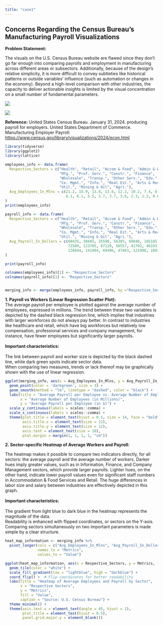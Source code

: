 ---
title: "case1"
---

## Concerns Regarding the Census Bureau's Manufacturing Payroll Visualizations

**Problem Statement:**

The visuals on the U.S. Census Bureau website are flawed since they don't go far enough into comparing payrolls and employment in manufacturing across different areas or subsectors. Additionally, because of the design's relative simplicity, it is more difficult to convey subtleties like historical patterns or outside variables' influence (such as automation or changes in the economy). Beyond a high-level comparison with other industries, the capacity to deliver actionable insights is limited by the visual concentration on a small number of fundamental parameters.

![](A1.jpg)

![](A2.jpg)

**Reference:** United States Census Bureau. January 31, 2024. producing payroll for employers. United States Department of Commerce. Manufacturing Employer Payroll: <https://www.census.gov/library/visualizations/2024/econ.html>

```{r}
library(tidyverse)
library(ggplot2)
library(lattice)
```

```{r}
employees_info <- data.frame(
  Respective_Sectors = c("Health", "Retail", "Accom & Food", "Admin & Waste",
                         "Mfg.", "Prof. Serv.", "Constr.", "Finance",
                         "Wholesale", "Transp.", "Other Serv.", "Edu.",
                         "Co. Mgmt.", "Info.", "Real Est.", "Arts & Rec.",
                         "Util.", "Mining & Oil", "Agri."),
  Avg_Employees_In_Mlns = c(21.2, 15.9, 13.8, 13.6, 12.2, 10.2, 7.4, 6.8,
                            6.1, 6.1, 5.5, 3.7, 3.7, 3.6, 2.3, 2.3, 0.6, 0.5, 0.2)
)  
print(employees_info)
```

```{r}
payroll_info <- data.frame(
  Respective_Sectors = c("Health", "Retail", "Accom & Food", "Admin & Waste",
                         "Mfg.", "Prof. Serv.", "Constr.", "Finance",
                         "Wholesale", "Transp.", "Other Serv.", "Edu.",
                         "Co. Mgmt.", "Info.", "Real Est.", "Arts & Rec.",
                         "Util.", "Mining & Oil", "Agri."),
  Avg_Payroll_In_Dollars = c(60435, 36685, 25598, 56285, 69846, 105185,
                             72589, 123705, 87120, 56557, 41702, 48193,
                             126844, 141904, 69496, 47463, 121998, 109364, 52905)
)

print(payroll_info)
```

```{r}
colnames(employees_info)[1] <- "Respective_Sectors" 
colnames(payroll_info)[1] <- "Respective_Sectors"  


merging_info <- merge(employees_info, payroll_info, by ="Respective_Sectors")
```

**1. Payroll vs Workers (Linear Regression Scatter Plot):**\
The average payroll per employee is plotted against the average number of employees, expressed in millions. The trend between these two variables is depicted by the dashed black regression line, which implies that industries with larger workforces do not always pay better. In contrast to industries like healthcare and retail, which have big workforces but relatively low compensation, professional services and company management, for instance, have fewer employees but significantly larger payrolls.\
\
**Important characteristics:**\
\
The link between payroll and worker size is depicted by the black dashed line, while dark green spots indicate sector data.\
When comparing two measures, trends or lack thereof may be graphically shown with the use of linear regression.

```{r}
ggplot(merging_info, aes(x = Avg_Employees_In_Mlns, y = Avg_Payroll_In_Dollars)) +
  geom_point(color = 'darkgreen', size = 3) +
  geom_smooth(method = "lm", linetype = "dashed", color = "black") +
  labs(title = "Average Payroll per Employee vs. Average Number of Employees",
       x = "Average Number of Employees (in Millions)",
       y = "Average Payroll per Employee (in $)") +
  scale_y_continuous(labels = scales::comma) +  
  scale_x_continuous(labels = scales::comma) +  
  theme(plot.title = element_text(hjust = 0.5, size = 14, face = "bold"),
        axis.title.x = element_text(size = 12),
        axis.title.y = element_text(size = 12),
        axis.text = element_text(size = 10),
        plot.margin = margin(1, 1, 1, 1, "cm"))
```

**2. Sector-specific Heatmap of Average Workers and Payroll:**

The heatmap makes it possible to compare two indicators directly, for all sectors: the average payroll and the average number of workers. Darker hues imply greater values, such as in Information, Finance, and Company Management sectors, which provide larger payrolls. Lighter hues, on the other hand, indicate lower payroll values even for significant staff numbers in Accommodation & Food Services and Retail. The huge differences in labor size and salary between industries are effectively depicted in this graph.\
\
**Important characteristics:**\
\
The gradient from light blue to dark blue in the heatmap represents the magnitude of the data.\
Readability is enhanced with flipped coordinates, or sectors on the Y-axis.\
Comparing sectors simultaneously on two important parameters is made simple by a clear structure.

```{r}
heat_map_information <- merging_info %>%
  pivot_longer(cols = c("Avg_Employees_In_Mlns", "Avg_Payroll_In_Dollars"),
               names_to = "Metrics",
               values_to = "Value")

ggplot(heat_map_information, aes(x = Respective_Sectors, y = Metrics, fill = Value)) +
  geom_tile(color = "white") +
  scale_fill_gradient(low = "lightblue", high = "darkblue") +
  coord_flip() +  # Flip coordinates for better readability
  labs(title = "Heatmap of Average Employees and Payroll by Sector",
       x = "Respective Sectors",
       y = "Metrics",
       fill = "Value",
       caption = "Source: U.S. Census Bureau") +
  theme_minimal() +
  theme(axis.text.x = element_text(angle = 45, hjust = 1),
        plot.title = element_text(hjust = 0.5),
        panel.grid.major.y = element_blank())
```
